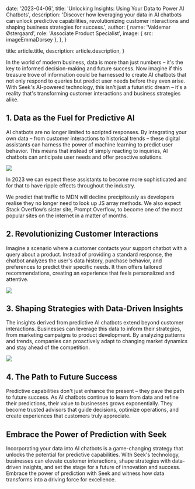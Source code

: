
  date: '2023-04-06',
  title: 'Unlocking Insights: Using Your Data to Power AI Chatbots',
  description:
   'Discover how leveraging your data in AI chatbots can unlock predictive capabilities, revolutionizing customer interactions and shaping business strategies for success.',
   author: {
    name: 'Valdemar Østergaard',
    role: 'Associate Product Specialist',
    image: { src: imageEmmaDorsey },
  },
}

  title: article.title,
  description: article.description,
}

In the world of modern business, data is more than just numbers – it's the key to informed decision-making and future success. Now imagine if this treasure trove of information could be harnessed to create AI chatbots that not only respond to queries but predict user needs before they even arise. With Seek's AI-powered technology, this isn't just a futuristic dream – it's a reality that's transforming customer interactions and business strategies alike.

## 1. Data as the Fuel for Predictive AI

AI chatbots are no longer limited to scripted responses. By integrating your own data – from customer interactions to historical trends – these digital assistants can harness the power of machine learning to predict user behavior. This means that instead of simply reacting to inquiries, AI chatbots can anticipate user needs and offer proactive solutions.

![](./pilot.jpg)

In 2023 we can expect these assistants to become more sophisticated and for that to have ripple effects throughout the industry.

We predict that traffic to MDN will decline precipitously as developers realise they no longer need to look up JS array methods. We also expect Stack Overflow’s sister site, Prompt Overflow, to become one of the most popular sites on the internet in a matter of months.

## 2. Revolutionizing Customer Interactions

Imagine a scenario where a customer contacts your support chatbot with a query about a product. Instead of providing a standard response, the chatbot analyzes the user's data history, purchase behavior, and preferences to predict their specific needs. It then offers tailored recommendations, creating an experience that feels personalized and attentive.

![](./server.jpg)

## 3. Shaping Strategies with Data-Driven Insights

The insights derived from predictive AI chatbots extend beyond customer interactions. Businesses can leverage this data to inform their strategies, from marketing campaigns to product development. By analyzing patterns and trends, companies can proactively adapt to changing market dynamics and stay ahead of the competition.

![](./laptop.jpg)

## 4. The Path to Future Success

Predictive capabilities don't just enhance the present – they pave the path to future success. As AI chatbots continue to learn from data and refine their predictions, their value to businesses grows exponentially. They become trusted advisors that guide decisions, optimize operations, and create experiences that customers truly appreciate.

## Embrace the Power of Prediction with Seek

Incorporating your data into AI chatbots is a game-changing strategy that unlocks the potential for predictive capabilities. With Seek's technology, businesses can elevate customer interactions, shape strategies with data-driven insights, and set the stage for a future of innovation and success. Embrace the power of prediction with Seek and witness how data transforms into a driving force for excellence.

